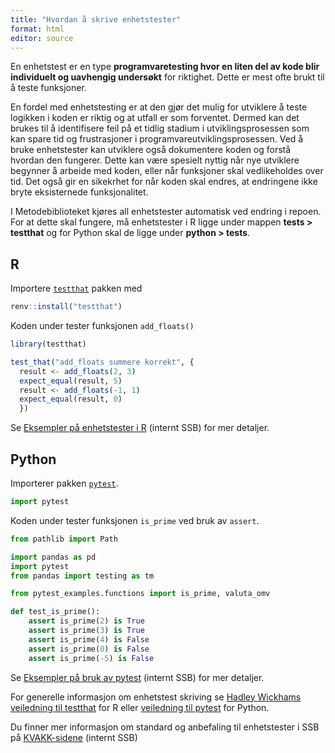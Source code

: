 ```yaml
---
title: "Hvordan å skrive enhetstester"
format: html
editor: source
---
```


En enhetstest er en type **programvaretesting hvor en liten del av kode blir individuelt og uavhengig undersøkt** for riktighet. Dette er mest ofte brukt til å teste funksjoner.

En  fordel med enhetstesting er at den gjør det mulig for utviklere å teste logikken i koden er riktig og at utfall er som forventet. Dermed kan det brukes til å identifisere feil på et tidlig stadium i utviklingsprosessen som kan spare tid og frustrasjoner i programvareutviklingsprosessen. Ved å bruke enhetstester kan utviklere også dokumentere koden og forstå hvordan den fungerer. Dette kan være spesielt nyttig når nye utviklere begynner å arbeide med koden, eller når funksjoner skal vedlikeholdes over tid. Det også gir en sikekrhet for når koden skal endres, at endringene ikke bryte eksisternede funksjonalitet.


::: {.callout-tip title="Plassering av enhetstester"}
I Metodebiblioteket kjøres all enhetstester automatisk ved endring i repoen. For at dette skal fungere, må enhetstester i R ligge under mappen **tests > testthat** og for Python skal de ligge under **python > tests**.
:::


::: {.panel-tabset}

## R
Importere [`testthat`](https://testthat.r-lib.org/) pakken med
```r
renv::install("testthat")
```

Koden under tester funksjonen `add_floats()`

```r
library(testthat)

test_that("add_floats summere korrekt", { 
  result <- add_floats(2, 3) 
  expect_equal(result, 5) 
  result <- add_floats(-1, 1) 
  expect_equal(result, 0) 
  })
```

Se [Eksempler på enhetstester i R](https://statistics-norway.atlassian.net/wiki/spaces/BEST/pages/3930423362/Eksempler+p+enhetstester+i+R) (internt SSB) for mer detaljer.

## Python
Importerer pakken [`pytest`](https://docs.pytest.org/en/stable/).
```python
import pytest

```

Koden under tester funksjonen `is_prime` ved bruk av `assert`.

```python
from pathlib import Path

import pandas as pd
import pytest
from pandas import testing as tm

from pytest_examples.functions import is_prime, valuta_omv

def test_is_prime():
    assert is_prime(2) is True
    assert is_prime(3) is True
    assert is_prime(4) is False
    assert is_prime(0) is False
    assert is_prime(-5) is False
```

Se [Eksempler på bruk av pytest](https://statistics-norway.atlassian.net/wiki/spaces/BEST/pages/3913941162/Eksempler+p+bruk+av+pytest) (internt SSB) for mer detaljer.

:::

For generelle informasjon om enhetstest skriving se [Hadley Wickhams veiledning til testthat](https://r-pkgs.org/testing-basics.html) for R eller [veiledning til pytest](https://docs.pytest.org/en/7.4.x/getting-started.html) for Python.

Du finner mer informasjon om standard og anbefaling til enhetstester i SSB på [KVAKK-sidene](https://statistics-norway.atlassian.net/wiki/spaces/KOD/pages/3911122953/Test+og+kodekvalitet) (internt SSB)